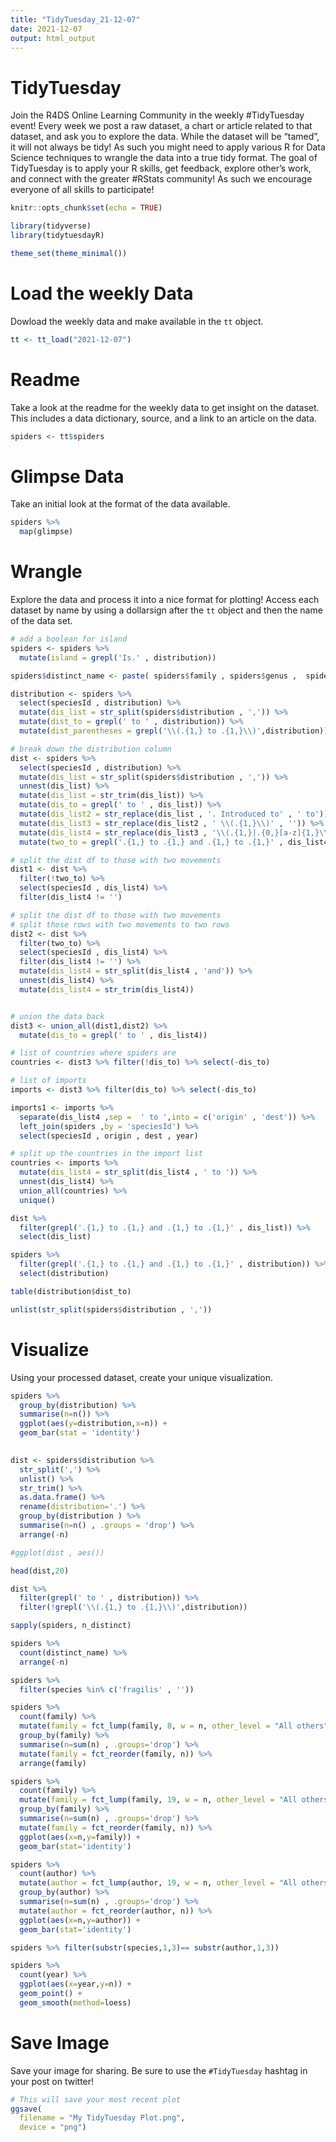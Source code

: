 ```yaml
---
title: "TidyTuesday_21-12-07"
date: 2021-12-07
output: html_output
---
```


# TidyTuesday

Join the R4DS Online Learning Community in the weekly #TidyTuesday event!
Every week we post a raw dataset, a chart or article related to that dataset, and ask you to explore the data.
While the dataset will be “tamed”, it will not always be tidy! As such you might need to apply various R for Data Science techniques to wrangle the data into a true tidy format.
The goal of TidyTuesday is to apply your R skills, get feedback, explore other’s work, and connect with the greater #RStats community!
As such we encourage everyone of all skills to participate!

```r

knitr::opts_chunk$set(echo = TRUE)

library(tidyverse)
library(tidytuesdayR)

theme_set(theme_minimal())

```

# Load the weekly Data

Dowload the weekly data and make available in the `tt` object.

```r

tt <- tt_load("2021-12-07")

```


# Readme

Take a look at the readme for the weekly data to get insight on the dataset.
This includes a data dictionary, source, and a link to an article on the data.

```r

spiders <- tt$spiders

```


# Glimpse Data

Take an initial look at the format of the data available.

```r

spiders %>% 
  map(glimpse)

```

# Wrangle

Explore the data and process it into a nice format for plotting! Access each dataset by name by using a dollarsign after the `tt` object and then the name of the data set.

```r
# add a boolean for island
spiders <- spiders %>% 
  mutate(island = grepl('Is.' , distribution))

spiders$distinct_name <- paste( spiders$family , spiders$genus ,  spiders$species , spiders$subspecies)
```


```r
distribution <- spiders %>% 
  select(speciesId , distribution) %>% 
  mutate(dis_list = str_split(spiders$distribution , ',')) %>% 
  mutate(dist_to = grepl(' to ' , distribution)) %>% 
  mutate(dist_parentheses = grepl('\\(.{1,} to .{1,}\\)',distribution))
```



```r
# break down the distribution column
dist <- spiders %>% 
  select(speciesId , distribution) %>% 
  mutate(dis_list = str_split(spiders$distribution , ',')) %>% 
  unnest(dis_list) %>% 
  mutate(dis_list = str_trim(dis_list)) %>% 
  mutate(dis_to = grepl(' to ' , dis_list)) %>% 
  mutate(dis_list2 = str_replace(dis_list , '. Introduced to' , ' to')) %>% 
  mutate(dis_list3 = str_replace(dis_list2 , ' \\(.{1,}\\)' , '')) %>% 
  mutate(dis_list4 = str_replace(dis_list3 , '\\(.{1,}|.{0,}[a-z]{1,}\\)' , '')) %>% 
  mutate(two_to = grepl('.{1,} to .{1,} and .{1,} to .{1,}' , dis_list4))
```



```r
# split the dist df to those with two movements
dist1 <- dist %>% 
  filter(!two_to) %>% 
  select(speciesId , dis_list4) %>% 
  filter(dis_list4 != '')

# split the dist df to those with two movements
# split those rows with two movements to two rows
dist2 <- dist %>% 
  filter(two_to) %>% 
  select(speciesId , dis_list4) %>% 
  filter(dis_list4 != '') %>% 
  mutate(dis_list4 = str_split(dis_list4 , 'and')) %>% 
  unnest(dis_list4) %>% 
  mutate(dis_list4 = str_trim(dis_list4))


# union the data back
dist3 <- union_all(dist1,dist2) %>% 
  mutate(dis_to = grepl(' to ' , dis_list4))
```




```r
# list of countries where spiders are
countries <- dist3 %>% filter(!dis_to) %>% select(-dis_to)

# list of imports
imports <- dist3 %>% filter(dis_to) %>% select(-dis_to)

imports1 <- imports %>% 
  separate(dis_list4 ,sep =  ' to ',into = c('origin' , 'dest')) %>% 
  left_join(spiders ,by = 'speciesId') %>% 
  select(speciesId , origin , dest , year)

# split up the countries in the import list
countries <- imports %>% 
  mutate(dis_list4 = str_split(dis_list4 , ' to ')) %>% 
  unnest(dis_list4) %>% 
  union_all(countries) %>% 
  unique()
```



```r
dist %>% 
  filter(grepl('.{1,} to .{1,} and .{1,} to .{1,}' , dis_list)) %>% 
  select(dis_list)
```

```r
spiders %>% 
  filter(grepl('.{1,} to .{1,} and .{1,} to .{1,}' , distribution)) %>% 
  select(distribution)
```



```r
table(distribution$dist_to)
```


```r
unlist(str_split(spiders$distribution , ','))
```



# Visualize

Using your processed dataset, create your unique visualization.

```r
spiders %>% 
  group_by(distribution) %>% 
  summarise(n=n()) %>% 
  ggplot(aes(y=distribution,x=n)) +
  geom_bar(stat = 'identity')
  
```

```r
dist <- spiders$distribution %>% 
  str_split(',') %>% 
  unlist() %>% 
  str_trim() %>% 
  as.data.frame() %>% 
  rename(distribution='.') %>% 
  group_by(distribution ) %>% 
  summarise(n=n() , .groups = 'drop') %>% 
  arrange(-n)

#ggplot(dist , aes())

head(dist,20)
```


```r
dist %>% 
  filter(grepl(' to ' , distribution)) %>% 
  filter(!grepl('\\(.{1,} to .{1,}\\)',distribution))
```


```r
sapply(spiders, n_distinct)
```

```r
spiders %>% 
  count(distinct_name) %>% 
  arrange(-n)
```


```r
spiders %>% 
  filter(species %in% c('fragilis' , ''))
```



```r
spiders %>% 
  count(family) %>% 
  mutate(family = fct_lump(family, 8, w = n, other_level = "All others")) %>% 
  group_by(family) %>% 
  summarise(n=sum(n) , .groups='drop') %>% 
  mutate(family = fct_reorder(family, n)) %>% 
  arrange(family)
```


```r
spiders %>% 
  count(family) %>% 
  mutate(family = fct_lump(family, 19, w = n, other_level = "All others")) %>% 
  group_by(family) %>% 
  summarise(n=sum(n) , .groups='drop') %>% 
  mutate(family = fct_reorder(family, n)) %>%
  ggplot(aes(x=n,y=family)) +
  geom_bar(stat='identity')
```


```r
spiders %>% 
  count(author) %>% 
  mutate(author = fct_lump(author, 19, w = n, other_level = "All others")) %>% 
  group_by(author) %>% 
  summarise(n=sum(n) , .groups='drop') %>% 
  mutate(author = fct_reorder(author, n)) %>%
  ggplot(aes(x=n,y=author)) +
  geom_bar(stat='identity')
```



```r
spiders %>% filter(substr(species,1,3)== substr(author,1,3))
```



```r
spiders %>% 
  count(year) %>% 
  ggplot(aes(x=year,y=n)) +
  geom_point() +
  geom_smooth(method=loess)
```


# Save Image

Save your image for sharing. Be sure to use the `#TidyTuesday` hashtag in your post on twitter! 

```r

# This will save your most recent plot
ggsave(
  filename = "My TidyTuesday Plot.png",
  device = "png")

```
